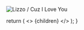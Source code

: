 <Column colMd={3} colLg={3} noGutterMdLeft>
<ArticleCard
  title="Lizzo / Cuz I Love You / Love & Hate"
  href="http://planetky.com/lizzo1.htm"
  actionIcon="arrowRight"
>

![Lizzo / Cuz I Love You](http://planetky.com/gif/lizzo1L.png)

</ArticleCard>
</Column>

  return (
    <>
      {children}
    </>
  );
}